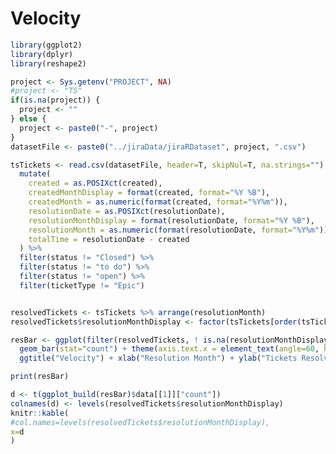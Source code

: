 # Velocity

```r

library(ggplot2)
library(dplyr)
library(reshape2)

```

```r

project <- Sys.getenv("PROJECT", NA)
#project <- "TS"
if(is.na(project)) {
  project <- ""
} else { 
  project <- paste0("-", project)
}
datasetFile <- paste0("../jiraData/jiraRDataset", project, ".csv")

tsTickets <- read.csv(datasetFile, header=T, skipNul=T, na.strings="") %>%
  mutate(
    created = as.POSIXct(created), 
    createdMonthDisplay = format(created, format="%Y %B"),
    createdMonth = as.numeric(format(created, format="%Y%m")),
    resolutionDate = as.POSIXct(resolutionDate), 
    resolutionMonthDisplay = format(resolutionDate, format="%Y %B"),
    resolutionMonth = as.numeric(format(resolutionDate, format="%Y%m")),
    totalTime = resolutionDate - created
  ) %>% 
  filter(status != "Closed") %>% 
  filter(status != "to do") %>% 
  filter(status != "open") %>%
  filter(ticketType != "Epic")


resolvedTickets <- tsTickets %>% arrange(resolutionMonth)
resolvedTickets$resolutionMonthDisplay <- factor(tsTickets[order(tsTickets$resolutionMonth), "resolutionMonthDisplay"], levels=unique(tsTickets[order(tsTickets$resolutionMonth), "resolutionMonthDisplay"]))

resBar <- ggplot(filter(resolvedTickets, ! is.na(resolutionMonthDisplay)), aes(x=resolutionMonthDisplay)) + 
  geom_bar(stat="count") + theme(axis.text.x = element_text(angle=60, hjust=1)) +
  ggtitle("Velocity") + xlab("Resolution Month") + ylab("Tickets Resolved") 

print(resBar)

```

```r

d <- t(ggplot_build(resBar)$data[[1]]["count"])
colnames(d) <- levels(resolvedTickets$resolutionMonthDisplay)
knitr::kable(
#col.names=levels(resolvedTickets$resolutionMonthDisplay),
x=d
)
```

